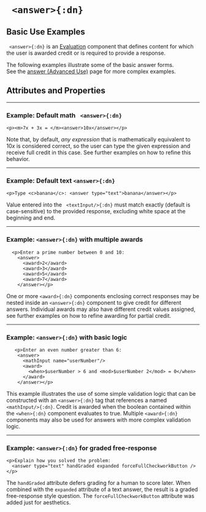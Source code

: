 


# ` <answer>{:dn}`

## Basic Use Examples


` <answer>{:dn}` is an [Evaluation](../document_structure/essentialConcepts#component-types) component that
defines content for which the user is awarded credit or is required to provide a response.


The following examples illustrate some of the basic answer forms.  
See the [answer (Advanced Use)](answer4.mdx) page for more complex examples.

## Attributes and Properties 
 <AttrDisplay name='answer'/> 
 <PropDisplay name='answer'/>



---

### Example: Default math ` <answer>{:dn}`
```doenet-example
<p><m>7x + 3x = </m><answer>10x</answer></p>
```


Note that, by default, *any expression* that is mathematically 
equivalent to $10x$ is considered correct, so the user can type the 
given expression and receive full credit in this case. See further examples on how to refine this behavior.



---

### Example: Default text  `<answer>{:dn}`
```doenet-examples
<p>Type <c>banana</c>: <answer type="text">banana</answer></p>
```


Value entered into the ` <textInput/>{:dn}` must match exactly (default is case-sensitive) to the 
provided response, excluding white space at the beginning and end.


---

### Example: `<answer>{:dn}` with multiple awards
```doenet-editor-horiz
  <p>Enter a prime number between 0 and 10:
    <answer>
      <award>2</award>
      <award>3</award>
      <award>5</award>
      <award>7</award>
    </answer></p>
```

One or more  `<award>{:dn}` components enclosing correct responses may be nested inside 
an  `<answer>{:dn}` component to give credit for different answers. Individual awards may 
also have different credit values assigned, see further examples on how to refine awarding for partial credit.

---

### Example: `<answer>{:dn}`  with basic logic
```doenet-editor-horiz
   <p>Enter an even number greater than 6:
    <answer>
      <mathInput name="userNumber"/>
      <award>
        <when>$userNumber > 6 and <mod>$userNumber 2</mod> = 0</when>
      </award>
    </answer></p>
```

This example illustrates the use of some simple validation logic that can be constructed 
with an `<answer>{:dn}` tag that references a named `<mathInput/>{:dn}`. Credit is 
awarded when the boolean contained within the `<when>{:dn}` component evaluates to true. 
Multiple `<award>{:dn}` components may also be used for answers with more complex validation logic.


---

### Example: `<answer>{:dn}` for graded free-response
```doenet-example
<p>Explain how you solved the problem: 
  <answer type="text" handGraded expanded forceFullCheckworkButton />
</p>
```



The `handGraded` attribute defers grading for a human to score later. 
 When combined with the `expanded` attribute of a text answer, the result is a 
 graded free-response style question.  The `forceFullCheckworkButton` attribute was added just for aesthetics.


